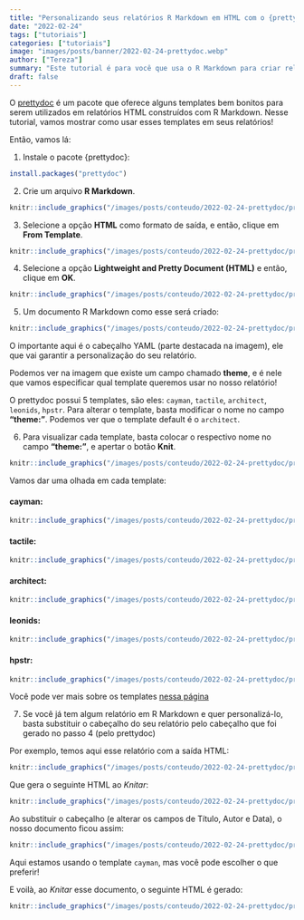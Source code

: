 ```yaml
---
title: "Personalizando seus relatórios R Markdown em HTML com o {prettydoc}"
date: "2022-02-24"
tags: ["tutoriais"]
categories: ["tutoriais"]
image: "images/posts/banner/2022-02-24-prettydoc.webp"
author: ["Tereza"]
summary: "Este tutorial é para você que usa o R Markdown para criar relatórios em HTML e quer deixá-los mais bonitos e apresentáveis!"
draft: false
---
```


O [prettydoc](https://prettydoc.statr.me/) é um pacote que oferece alguns templates bem bonitos para serem utilizados em relatórios HTML construídos com R Markdown. Nesse tutorial, vamos mostrar como usar esses templates em seus relatórios!

Então, vamos lá:

1. Instale o pacote {prettydoc}:

```r
install.packages("prettydoc")
```

2. Crie um arquivo **R Markdown**.

```r
knitr::include_graphics("/images/posts/conteudo/2022-02-24-prettydoc/prettydoc001.webp")
```

3. Selecione a opção **HTML** como formato de saída, e então, clique em **From Template**.

```r
knitr::include_graphics("/images/posts/conteudo/2022-02-24-prettydoc/prettydoc002.webp")
```

4. Selecione a opção **Lightweight and Pretty Document (HTML)** e então, clique em **OK**.

```r
knitr::include_graphics("/images/posts/conteudo/2022-02-24-prettydoc/prettydoc003.webp")
```

5. Um documento R Markdown como esse será criado:

```r
knitr::include_graphics("/images/posts/conteudo/2022-02-24-prettydoc/prettydoc004.webp")
```

O importante aqui é o cabeçalho YAML (parte destacada na imagem), ele que vai garantir a personalização do seu relatório. 

Podemos ver na imagem que existe um campo chamado **theme**, e é nele que vamos especificar qual template queremos usar no nosso relatório!

O prettydoc possui 5 templates, são eles: `cayman`, `tactile`, `architect`, `leonids`, `hpstr`. Para alterar o template, basta modificar o nome no campo **"theme: "**. Podemos ver que o template default é o `architect`.

6. Para visualizar cada template, basta colocar o respectivo nome no campo **"theme: "**, e apertar o botão **Knit**.

```r
knitr::include_graphics("/images/posts/conteudo/2022-02-24-prettydoc/prettydoc005.webp")
```

Vamos dar uma olhada em cada template:

#### cayman:

```r
knitr::include_graphics("/images/posts/conteudo/2022-02-24-prettydoc/prettydoc006.webp")
```

#### tactile:

```r
knitr::include_graphics("/images/posts/conteudo/2022-02-24-prettydoc/prettydoc007.webp")
```

#### architect:

```r
knitr::include_graphics("/images/posts/conteudo/2022-02-24-prettydoc/prettydoc008.webp")
```

#### leonids:

```r
knitr::include_graphics("/images/posts/conteudo/2022-02-24-prettydoc/prettydoc009.webp")
```

#### hpstr:

```r
knitr::include_graphics("/images/posts/conteudo/2022-02-24-prettydoc/prettydoc010.webp")
```


Você pode ver mais sobre os templates [nessa página](https://prettydoc.statr.me/themes.html)

7. Se você já tem algum relatório em R Markdown e quer personalizá-lo, basta substituir o cabeçalho do seu relatório pelo cabeçalho que foi gerado no passo 4 (pelo prettydoc)

Por exemplo, temos aqui esse relatório com a saída HTML:

```r
knitr::include_graphics("/images/posts/conteudo/2022-02-24-prettydoc/prettydoc011.webp")
```

Que gera o seguinte HTML ao *Knitar*:

```r
knitr::include_graphics("/images/posts/conteudo/2022-02-24-prettydoc/prettydoc012.webp")
```

Ao substituir o cabeçalho (e alterar os campos de Título, Autor e Data), o nosso documento ficou assim:

```r
knitr::include_graphics("/images/posts/conteudo/2022-02-24-prettydoc/prettydoc013.webp")
```

Aqui estamos usando o template `cayman`, mas você pode escolher o que preferir!

E voilà, ao *Knitar* esse documento, o seguinte HTML é gerado:

```r
knitr::include_graphics("/images/posts/conteudo/2022-02-24-prettydoc/prettydoc014.webp")
```




